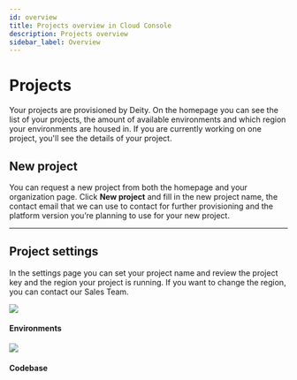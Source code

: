 ```yaml
---
id: overview
title: Projects overview in Cloud Console
description: Projects overview
sidebar_label: Overview
---
```



# Projects

Your projects are provisioned by Deity. On the homepage you can see the list of your projects, the amount of available environments and which region your environments are housed in. If you are currently working on one project, you'll see the details of your project.


<Notice />

## New project

You can request a new project from both the homepage and your organization page. Click **New project** and fill in the new project name, the contact email that we can use to contact for further provisioning and the platform version you’re planning to use for your new project.

---

## Project settings

In the settings page you can set your project name and review the project key and the region your project is running. If you want to change the region, you can contact our Sales Team.

<div className="flex mb80 brighten">
  <Card to="/console/project-settings/environments">
    <img src="/img/icons/cloud.svg" />
    <h4>Environments</h4>
    <p></p>
  </Card>
  <Card to="/console/project-settings/codebase">
    <img src="/img/icons/gitfork.svg" />
    <h4>Codebase</h4>
    <p></p>
  </Card>
</div>
